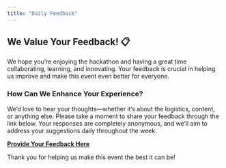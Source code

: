 ```yaml
---
title: "Daily Feedback"
---
```


## We Value Your Feedback! 📋

We hope you're enjoying the hackathon and having a great time collaborating, learning, and innovating. Your feedback is crucial in helping us improve and make this event even better for everyone.

### How Can We Enhance Your Experience?

We’d love to hear your thoughts—whether it’s about the logistics, content, or anything else. Please take a moment to share your feedback through the link below. Your responses are completely anonymous, and we’ll aim to address your suggestions daily throughout the week.

[**Provide Your Feedback Here**](https://docs.google.com/forms/d/e/1FAIpQLSeA2Yo9QkgtmkhdoK-Br9A_VBHHoJ_U3GUWou-75tqLkVW_9A/viewform?usp=header)

Thank you for helping us make this event the best it can be!
